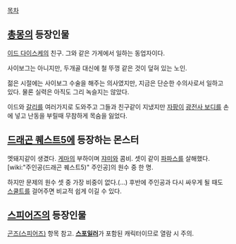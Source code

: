 [[목차]]

== [[총몽]]의 등장인물 ==
[[이드 다이스케]]의 친구. 그와 같은 가게에서 일하는 동업자이다.

사이보그는 아니지만, 두개골 대신에 철 뚜껑 같은 것이 덮혀 있는 노인.

젊은 시절에는 사이보그 수술을 해주는 의사였지만, 지금은 단순한 수의사로서 일하고 있다. 물론 실력은 아직도 그리 녹슬지는 않았다.

이드와 [[갈리]]를 여러가지로 도와주고 그들과 친구같이 지냈지만 [[자팡]]이 [[광전사 보디]]를 손에 넣고 난동을 부릴때 무참하게 목숨을 잃었다.

== [[드래곤 퀘스트5]]에 등장하는 몬스터 ==
멧돼지같이 생겼다. [[게마]]의 부하이며 [[쟈미]]와 콤비. 셋이 같이 [[파파스]]를 살해했다. [wiki:"주인공(드래곤 퀘스트5)" 주인공]의 원수 중 한 명.

하지만 문제의 원수 셋 중 가장 비중이 없다.(…) 후반에 주인공과 다시 싸우게 될 때도 [[스쿨트]]를 걸어주면 비교적 쉽게 이길 수 있다.

== [[스피어즈]]의 등장인물 ==
[[곤즈(스피어즈)]] 항목 참고. '''[[스포일러]]'''가 포함된 캐릭터이므로 열람 시 주의.
